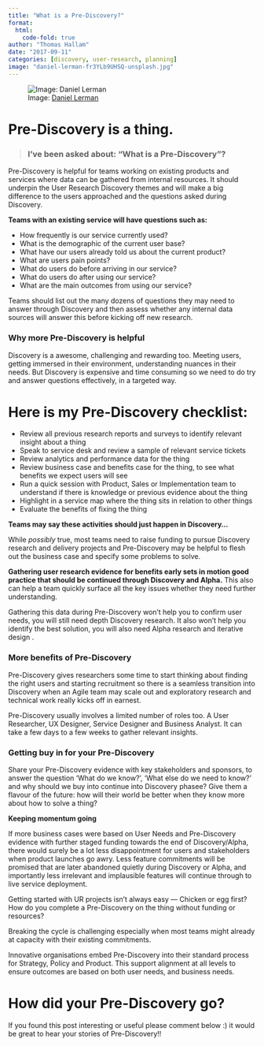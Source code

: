 ```yaml
---
title: "What is a Pre-Discovery?"
format:
  html:
    code-fold: true
author: "Thomas Hallam"
date: "2017-09-11"
categories: [discovery, user-research, planning]
image: "daniel-lerman-fr3YLb9UHSQ-unsplash.jpg"
---
```


  ![Image: [Daniel Lerman](https://unsplash.com/photos/fr3YLb9UHSQ){.external target="_blank"}](daniel-lerman-fr3YLb9UHSQ-unsplash.jpg)

# Pre-Discovery is a thing.

  > ### I've been asked about: “What is a Pre-Discovery”?

Pre-Discovery is helpful for teams working on existing products and services where data can be gathered from internal resources. It should underpin the User Research Discovery themes and will make a big difference to the users approached and the questions asked during Discovery.

**Teams with an existing service will have questions such as:**

* How frequently is our service currently used?
* What is the demographic of the current user base?
* What have our users already told us about the current product?
* What are users pain points?
* What do users do before arriving in our service?
* What do users do after using our service?
* What are the main outcomes from using our service?

Teams should list out the many dozens of questions they may need to answer through Discovery and then assess whether any internal data sources will answer this before kicking off new research.

### Why more Pre-Discovery is helpful

Discovery is a awesome, challenging and rewarding too. Meeting users, getting immersed in their environment, understanding nuances in their needs. But Discovery is expensive and time consuming so we need to do try and answer questions effectively, in a targeted way.

# Here is my Pre-Discovery checklist:
* Review all previous research reports and surveys to identify relevant insight about a thing
* Speak to service desk and review a sample of relevant service tickets
* Review analytics and performance data for the thing
* Review business case and benefits case for the thing, to see what benefits we expect users will see
* Run a quick session with Product, Sales or Implementation team to understand if there is knowledge or previous evidence about the thing
* Highlight in a service map where the thing sits in relation to other things
* Evaluate the benefits of fixing the thing

**Teams may say these activities should just happen in Discovery…**

While *possibly* true, most teams need to raise funding to pursue Discovery research and delivery projects and Pre-Discovery may be helpful to flesh out the business case and specify some problems to solve.

**Gathering user research evidence for benefits early sets in motion good practice that should be continued through Discovery and Alpha.** This also can help a team quickly surface all the key issues whether they need further understanding.

Gathering this data during Pre-Discovery won’t help you to confirm user needs, you will still need depth Discovery research. It also won’t help you identify the best solution, you will also need Alpha research and iterative design .

### More benefits of Pre-Discovery

Pre-Discovery gives researchers some time to start thinking about finding the right users and starting recruitment so there is a seamless transition into Discovery when an Agile team may scale out and exploratory research and technical work really kicks off in earnest.

Pre-Discovery usually involves a limited number of roles too. A User Researcher, UX Designer, Service Designer and Business Analyst. It can take a few days to a few weeks to gather relevant insights.

### Getting buy in for your Pre-Discovery 

Share your Pre-Discovery evidence with key stakeholders and sponsors, to answer the question 'What do we know?', 'What else do we need to know?' and why should we buy into continue into Discovery phasee?
Give them a flavour of the future: how will their world be better when they know more about how to solve a thing?

**Keeping momentum going**

If more business cases were based on User Needs and Pre-Discovery evidence with further staged funding towards the end of Discovery/Alpha, there would surely be a lot less disappointment for users and stakeholders when product launches go awry. Less feature commitments will be promised that are later abandoned quietly during Discovery or Alpha, and importantly less irrelevant and implausible features will continue through to live service deployment.

Getting started with UR projects isn’t always easy — Chicken or egg first? How do you complete a Pre-Discovery on the thing without funding or resources? 

Breaking the cycle is challenging especially when most teams might already at capacity with their existing commitments.

Innovative organisations embed Pre-Discovery into their standard process for Strategy, Policy and Product. This support alignment at all levels to ensure outcomes are based on both user needs, and business needs.

# How did your Pre-Discovery go?

If you found this post interesting or useful please comment below :) it would be great to hear your stories of Pre-Discovery!!